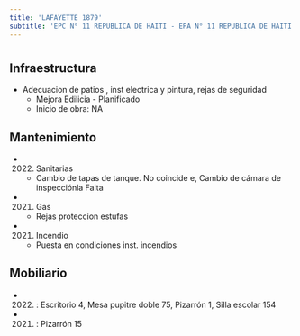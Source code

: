 ```yaml
---
title: 'LAFAYETTE 1879'
subtitle: 'EPC N° 11 REPUBLICA DE HAITI - EPA N° 11 REPUBLICA DE HAITI - UGEE N° 06 BACHILLERATO POPULAR DE ADULTOS Y ADOLESCENTES 2 DE DICIEMBRE - BACH.POP. DE JOVENES Y ADULTOS VILLA 21 24'
---
```


#
## Infraestructura

* Adecuacion de patios , inst electrica y pintura, rejas de seguridad 
    + Mejora Edilicia - Planificado 
    + Inicio de obra: NA 






## Mantenimiento

*  (2022) Sanitarias 
    + Cambio de tapas de tanque. No coincide e, Cambio  de cámara de inspecciónla Falta

*  (2021) Gas 
    + Rejas proteccion estufas

*  (2021) Incendio 
    + Puesta en condiciones inst. incendios





## Mobiliario

*  (2022) : Escritorio 4, Mesa pupitre doble 75, Pizarrón 1, Silla escolar 154 

*  (2021) : Pizarrón 15 



